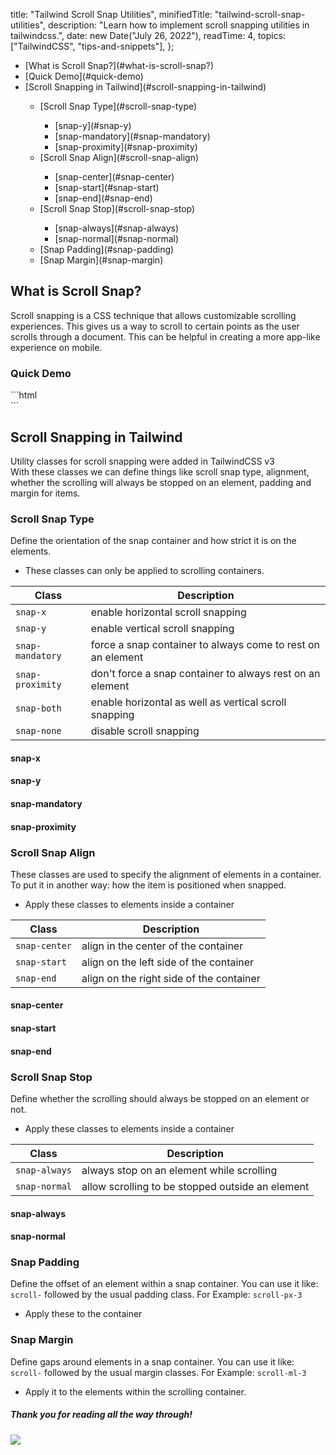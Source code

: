 
  title: "Tailwind Scroll Snap Utilities",
  minifiedTitle: "tailwind-scroll-snap-utilities",
  description:
    "Learn how to implement scroll snapping utilities in tailwindcss.",
  date: new Date("July 26, 2022"),
  readTime: 4,
  topics: ["TailwindCSS", "tips-and-snippets"],
};

<TOC>
  <ul>
    <li>[What is Scroll Snap?](#what-is-scroll-snap?)</li>
    <li>[Quick Demo](#quick-demo)</li>
    <li>[Scroll Snapping in Tailwind](#scroll-snapping-in-tailwind)</li>
    <ul>
      <li>[Scroll Snap Type](#scroll-snap-type)</li>
      <ul>
        <li>[snap-y](#snap-y)</li>
        <li>[snap-mandatory](#snap-mandatory)</li>
        <li>[snap-proximity](#snap-proximity)</li>
      </ul>
      <li>[Scroll Snap Align](#scroll-snap-align)</li>
      <ul>
        <li>[snap-center](#snap-center)</li>
        <li>[snap-start](#snap-start)</li>
        <li>[snap-end](#snap-end)</li>
      </ul>
      <li>[Scroll Snap Stop](#scroll-snap-stop)</li>
      <ul>
        <li>[snap-always](#snap-always)</li>
        <li>[snap-normal](#snap-normal)</li>
      </ul>
      <li>[Snap Padding](#snap-padding)</li>
      <li>[Snap Margin](#snap-margin)</li>
    </ul>

  </ul>
</TOC>

## What is Scroll Snap? <a name="what-is-scroll-snap?"></a>

Scroll snapping is a CSS technique that allows customizable scrolling experiences.
This gives us a way to scroll to certain points as the user scrolls through a document.
This can be helpful in creating a more app-like experience on mobile.

### Quick Demo <a name="quick-demo"></a>

<Component1 />
```html
<div class="snap-x w-full justify-start flex gap-5 overflow-x-auto">
  <div class="snap-center flex-shrink-0 rounded-md bg-cover bg-primary w-60 h-72"></div>
  <div class="snap-center flex-shrink-0 rounded-md bg-cover bg-primary/90 w-60 h-72"></div>
  <div class="snap-center flex-shrink-0 rounded-md bg-cover bg-primary/80 w-60 h-72"></div>
  <div class="snap-center flex-shrink-0 rounded-md bg-cover bg-primary/70 w-60 h-72"></div>
  <div class="snap-center flex-shrink-0 rounded-md bg-cover bg-primary/60 w-60 h-72"></div>
  <div class="snap-center flex-shrink-0 rounded-md bg-cover bg-primary/50 w-60 h-72"></div>
  <div class="snap-center flex-shrink-0 rounded-md bg-cover bg-primary/40 w-60 h-72"></div>
  <div class="snap-center flex-shrink-0 rounded-md bg-cover bg-secondary w-60 h-72"></div>
  <div class="snap-center flex-shrink-0 rounded-md bg-cover bg-secondary/90 w-60 h-72"></div>
  <div class="snap-center flex-shrink-0 rounded-md bg-cover bg-secondary/80 w-60 h-72"></div>
  <div class="snap-center flex-shrink-0 rounded-md bg-cover bg-secondary/70 w-60 h-72"></div>
  <div class="snap-center flex-shrink-0 rounded-md bg-cover bg-secondary/60 w-60 h-72"></div>
  <div class="snap-center flex-shrink-0 rounded-md bg-cover bg-secondary/50 w-60 h-72"></div>
  <div class="snap-center flex-shrink-0 rounded-md bg-cover bg-secondary/40 w-60 h-72"></div>
</div>
```

## Scroll Snapping in Tailwind <a name="scroll-snapping-in-tailwind"></a>

Utility classes for scroll snapping were added in TailwindCSS v3  
With these classes we can define things like scroll snap type, alignment, whether the scrolling will always be stopped on an element, padding and margin for items.

### Scroll Snap Type <a name="scroll-snap-type"></a>

Define the orientation of the snap container and how strict it is on the elements.

- These classes can only be applied to scrolling containers.

| Class            | Description                                                 |
| ---------------- | ----------------------------------------------------------- |
| `snap-x`         | enable horizontal scroll snapping                           |
| `snap-y`         | enable vertical scroll snapping                             |
| `snap-mandatory` | force a snap container to always come to rest on an element |
| `snap-proximity` | don't force a snap container to always rest on an element   |
| `snap-both`      | enable horizontal as well as vertical scroll snapping       |
| `snap-none`      | disable scroll snapping                                     |

#### snap-x <a name="snap-x"></a>

<Component1 />

#### snap-y <a name="snap-y"></a>

<Component2 />

#### snap-mandatory <a name="snap-mandatory"></a>

<Component3 />

#### snap-proximity <a name="snap-proximity"></a>

<Component4 />

### Scroll Snap Align <a name="scroll-snap-align"></a>

These classes are used to specify the alignment of elements in a container.
To put it in another way: how the item is positioned when snapped.

- Apply these classes to elements inside a container

| Class         | Description                              |
| ------------- | ---------------------------------------- |
| `snap-center` | align in the center of the container     |
| `snap-start`  | align on the left side of the container  |
| `snap-end`    | align on the right side of the container |

#### snap-center <a name="snap-center"></a>

<Component5 position="snap-center" />

#### snap-start <a name="snap-start"></a>

<Component5 position="snap-start" />

#### snap-end <a name="snap-end"></a>

<Component5 position="snap-end" />

### Scroll Snap Stop <a name="scroll-snap-stop"></a>

Define whether the scrolling should always be stopped on an element or not.

- Apply these classes to elements inside a container

| Class         | Description                                      |
| ------------- | ------------------------------------------------ |
| `snap-always` | always stop on an element while scrolling        |
| `snap-normal` | allow scrolling to be stopped outside an element |

#### snap-always <a name="snap-always"></a>

<Component6 stop="snap-always" />

#### snap-normal <a name="snap-normal"></a>

<Component6 stop="snap-normal" />

### Snap Padding <a name="snap-padding"></a>

Define the offset of an element within a snap container.
You can use it like: `scroll-` followed by the usual padding class.
For Example: `scroll-px-3`

- Apply these to the container

<Component7 />

### Snap Margin <a name="snap-margin"></a>

Define gaps around elements in a snap container.
You can use it like: `scroll-` followed by the usual margin classes.
For Example: `scroll-ml-3`

- Apply it to the elements within the scrolling container.

<Component8 />

##### Thank you for reading all the way through!

![](https://i.giphy.com/media/Od7ni7IRVbqz6/giphy.webp)
